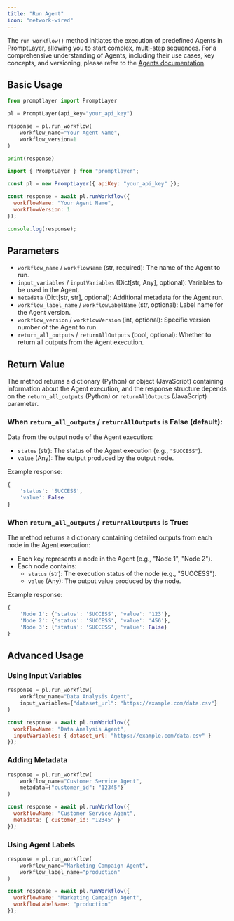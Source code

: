 ```yaml
---
title: "Run Agent"
icon: "network-wired"
---
```


The `run_workflow()` method initiates the execution of predefined Agents in PromptLayer, allowing you to start complex, multi-step sequences. For a comprehensive understanding of Agents, including their use cases, key concepts, and versioning, please refer to the [Agents documentation](/why-promptlayer/agents).

## Basic Usage

<CodeGroup>

```python Python
from promptlayer import PromptLayer

pl = PromptLayer(api_key="your_api_key")

response = pl.run_workflow(
    workflow_name="Your Agent Name",
    workflow_version=1
)

print(response)
```

```js JavaScript
import { PromptLayer } from "promptlayer";

const pl = new PromptLayer({ apiKey: "your_api_key" });

const response = await pl.runWorkflow({
  workflowName: "Your Agent Name",
  workflowVersion: 1
});

console.log(response);
```

</CodeGroup>

## Parameters

- `workflow_name` / `workflowName` (str, required): The name of the Agent to run.
- `input_variables` / `inputVariables` (Dict[str, Any], optional): Variables to be used in the Agent.
- `metadata` (Dict[str, str], optional): Additional metadata for the Agent run.
- `workflow_label_name` / `workflowLabelName` (str, optional): Label name for the Agent version.
- `workflow_version` / `workflowVersion` (int, optional): Specific version number of the Agent to run.
- `return_all_outputs` / `returnAllOutputs` (bool, optional): Whether to return all outputs from the Agent execution.

## Return Value

The method returns a dictionary (Python) or object (JavaScript) containing information about the Agent execution, and the response structure depends on the `return_all_outputs` (Python) or `returnAllOutputs` (JavaScript) parameter.

### When `return_all_outputs` / `returnAllOutputs` is False (default):

Data from the output node of the Agent execution:
- `status` (str): The status of the Agent execution (e.g., `"SUCCESS"`).
- `value` (Any): The output produced by the output node.

Example response:
```python
{
    'status': 'SUCCESS',
    'value': False
}
```

### When `return_all_outputs` / `returnAllOutputs` is True:

The method returns a dictionary containing detailed outputs from each node in the Agent execution:
- Each key represents a node in the Agent (e.g., "Node 1", "Node 2").
- Each node contains:
  - `status` (str): The execution status of the node (e.g., "SUCCESS").
  - `value` (Any): The output value produced by the node.

Example response:
```python
{
    'Node 1': {'status': 'SUCCESS', 'value': '123'},
    'Node 2': {'status': 'SUCCESS', 'value': '456'},
    'Node 3': {'status': 'SUCCESS', 'value': False}
}
```

## Advanced Usage

### Using Input Variables

<CodeGroup>

```python Python
response = pl.run_workflow(
    workflow_name="Data Analysis Agent",
    input_variables={"dataset_url": "https://example.com/data.csv"}
)
```

```js JavaScript
const response = await pl.runWorkflow({
  workflowName: "Data Analysis Agent",
  inputVariables: { dataset_url: "https://example.com/data.csv" }
});
```

</CodeGroup>

### Adding Metadata

<CodeGroup>

```python Python
response = pl.run_workflow(
    workflow_name="Customer Service Agent",
    metadata={"customer_id": "12345"}
)
```

```js JavaScript
const response = await pl.runWorkflow({
  workflowName: "Customer Service Agent",
  metadata: { customer_id: "12345" }
});
```

</CodeGroup>

### Using Agent Labels

<CodeGroup>

```python Python
response = pl.run_workflow(
    workflow_name="Marketing Campaign Agent",
    workflow_label_name="production"
)
```

```js JavaScript
const response = await pl.runWorkflow({
  workflowName: "Marketing Campaign Agent",
  workflowLabelName: "production"
});
```

</CodeGroup>
